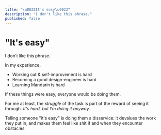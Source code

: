 ```yaml
---
title: "\u0022It's easy\u0022"
description: "I don't like this phrase."
published: false
---
```


# "It's easy"

I don't like this phrase.

In my experience,

- Working out & self-improvement is hard
- Becoming a good design-engineer is hard
- Learning Mandarin is hard

If these things were easy, everyone would be doing them.

For me at least, the *struggle* of the task is part of the reward of seeing it through. *It's hard, but I'm doing it anyway.*

Telling someone "it's easy" is doing them a disservice: it devalues the work they put in, and makes them feel like shit if and when they encounter obstacles.
